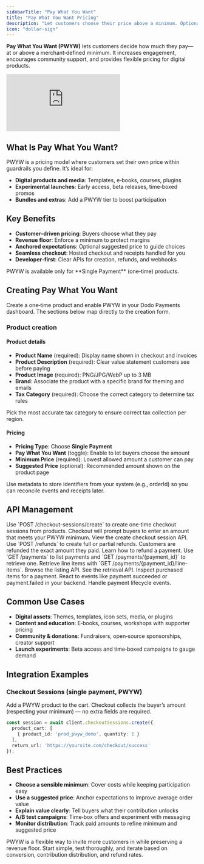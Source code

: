 ```yaml
---
sidebarTitle: "Pay What You Want"
title: "Pay What You Want Pricing"
description: "Let customers choose their price above a minimum. Optionally show a suggested price. Optimized for one‑time purchases."
icon: "dollar-sign"
---
```


**Pay What You Want (PWYW)** lets customers decide how much they pay—at or above a merchant‑defined minimum. It increases engagement, encourages community support, and provides flexible pricing for digital products.


<Frame>
    <iframe 
        className="w-full aspect-video rounded-md" 
        src="https://www.youtube.com/embed/Lh0Q01b33NY"
        title="Pay What You Want Pricing | Dodo Payments"
        frameBorder="0"
        allow="accelerometer; autoplay; clipboard-write; encrypted-media; gyroscope; picture-in-picture"
        allowFullScreen
    ></iframe>
</Frame>

## What Is Pay What You Want?

PWYW is a pricing model where customers set their own price within guardrails you define. It’s ideal for:

- **Digital products and media**: Templates, e‑books, courses, plugins
- **Experimental launches**: Early access, beta releases, time‑boxed promos
- **Bundles and extras**: Add a PWYW tier to boost participation

## Key Benefits

- **Customer‑driven pricing**: Buyers choose what they pay
- **Revenue floor**: Enforce a minimum to protect margins
- **Anchored expectations**: Optional suggested price to guide choices
- **Seamless checkout**: Hosted checkout and receipts handled for you
- **Developer‑first**: Clear APIs for creation, refunds, and webhooks

<Warning>
PWYW is available only for **Single Payment** (one‑time) products.
</Warning>

## Creating Pay What You Want

Create a one‑time product and enable PWYW in your Dodo Payments dashboard. The sections below map directly to the creation form.

### Product creation

#### Product details

- **Product Name** (required): Display name shown in checkout and invoices
- **Product Description** (required): Clear value statement customers see before paying
- **Product Image** (required): PNG/JPG/WebP up to 3 MB
- **Brand**: Associate the product with a specific brand for theming and emails
- **Tax Category** (required): Choose the correct category to determine tax rules

<Tip>
Pick the most accurate tax category to ensure correct tax collection per region.
</Tip>

#### Pricing

- **Pricing Type**: Choose <b>Single Payment</b>
- **Pay What You Want** (toggle): Enable to let buyers choose the amount
- **Minimum Price** (required): Lowest allowed amount a customer can pay
- **Suggested Price** (optional): Recommended amount shown on the product page

<Tip>
Use metadata to store identifiers from your system (e.g., orderId) so you can reconcile events and receipts later.
</Tip>

## API Management

<AccordionGroup>
<Accordion title="Create checkout sessions (PWYW)">
Use `POST /checkout-sessions/create` to create one‑time checkout sessions from products. Checkout will prompt buyers to enter an amount that meets your PWYW minimum.

<Card title="API Reference" icon="code" href="/api-reference/checkout-sessions/create">
View the create checkout session API.
</Card>
</Accordion>

<Accordion title="Refund payments">
Use `POST /refunds` to create full or partial refunds. Customers are refunded the exact amount they paid.

<Card title="API Reference" icon="code" href="/api-reference/refunds/post-refunds">
Learn how to refund a payment.
</Card>
</Accordion>

<Accordion title="List and retrieve">
Use `GET /payments` to list payments and `GET /payments/{payment_id}` to retrieve one. Retrieve line items with `GET /payments/{payment_id}/line-items`.

<Card title="List Payments" icon="code" href="/api-reference/payments/get-payments">
Browse the listing API.
</Card>

<Card title="Get Payment Detail" icon="code" href="/api-reference/payments/get-payments-1">
See the retrieval API.
</Card>

<Card title="Retrieve Line Items" icon="code" href="/api-reference/payments/retrieve-line-items">
Inspect purchased items for a payment.
</Card>
</Accordion>

<Accordion title="Payment webhooks">
React to events like payment.succeeded or payment.failed in your backend.

<Card title="Webhook Guide" icon="code" href="/developer-resources/webhooks/intents/payment">
Handle payment lifecycle events.
</Card>
</Accordion>
</AccordionGroup>

## Common Use Cases

- **Digital assets**: Themes, templates, icon sets, media, or plugins
- **Content and education**: E‑books, courses, workshops with supporter pricing
- **Community & donations**: Fundraisers, open‑source sponsorships, creator support
- **Launch experiments**: Beta access and time‑boxed campaigns to gauge demand

## Integration Examples

### Checkout Sessions (single payment, PWYW)
Add a PWYW product to the cart. Checkout collects the buyer’s amount (respecting your minimum) — no extra fields are required.

```typescript
const session = await client.checkoutSessions.create({
  product_cart: [
    { product_id: 'prod_pwyw_demo', quantity: 1 }
  ],
  return_url: 'https://yoursite.com/checkout/success'
});
```

## Best Practices

- **Choose a sensible minimum**: Cover costs while keeping participation easy
- **Use a suggested price**: Anchor expectations to improve average order value
- **Explain value clearly**: Tell buyers what their contribution unlocks
- **A/B test campaigns**: Time‑box offers and experiment with messaging
- **Monitor distribution**: Track paid amounts to refine minimum and suggested price

<Info>
PWYW is a flexible way to invite more customers in while preserving a revenue floor. Start simple, test thoroughly, and iterate based on conversion, contribution distribution, and refund rates.
</Info>
